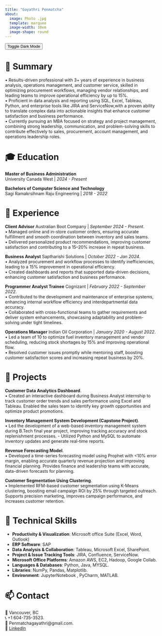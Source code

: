 ```yaml
---
title: "Gayathri Penmatcha"
about:
  image: Photo .jpg
  template: marquee
  image-width: 10em
  image-shape: round
---
```

<button class="toggle-btn" onclick="document.body.classList.toggle('dark-mode')">
  Toggle Dark Mode
</button>

# 🎯 Summary
::: {.aboutme}
• Results-driven professional with 3+ years of experience in business analysis, operations management, and customer service, skilled in optimizing procurement workflows, managing vendor relationships, and leading teams to improve operational efficiency by up to 15%.   
• Proficient in data analysis and reporting using SQL, Excel, Tableau, Python, and enterprise tools like JIRA and ServiceNow,with a proven ability to translate complex data into actionable insights that enhance customer satisfaction and business performance.   
• Currently pursuing an MBA focused on strategy and project management, combining strong leadership, communication, and problem-solving skills to contribute effectively to sales, procurement, account management, and operations leadership roles.  
:::

# 🎓 Education

**Master of Business Administration**   
University Canada West | *2024 - Present*

**Bachelors of Computer Science and Technology**   
Sagi Ramakrsihnam Raju Engineering | *2018 - 2022*

# 💼 Experience

**Client Advisor** 
Australian Boot Company | *September 2024 - Present*.  
• Managed online and in-store customer orders, ensuring accurate fulfillment and smooth coordination between inventory and sales teams.   
• Delivered personalized product recommendations, improving customer satisfaction and contributing to a 15–20% increase in repeat business.   

**Business Analyst** 
Saptharishi Solutions | *October 2022 - Jan 2024*.  
• Analyzed procurement and workflow processes to identify inefficiencies, leading to a 15% improvement in operational efficiency.   
• Created dashboards and reports that supported data-driven decisions, enhancing customer satisfaction and business performance.   

**Programmer Analyst Trainee** 
Cognizant | *February 2022 - September 2022*.  
• Contributed to the development and maintenance of enterprise systems, enhancing internal workflow efficiency and interdepartmental data accuracy.   
• Collaborated with cross-functional teams to gather requirements and deliver system enhancements, showcasing adaptability and problem-solving under tight timelines.   

**Operations Manager** 
Indian Oil Corporation | *January 2020 - August 2022*.  
• Led a team of 10 to optimize fuel inventory management and vendor scheduling, reducing stock shortages by 15% and improving operational flow.   
• Resolved customer issues promptly while mentoring staff, boosting customer satisfaction scores and increasing repeat
business by 20%.

# 🧰 Projects
**Customer Data Analytics Dashboard**.  
• Created an interactive dashboard during Business Analyst internship to track customer order trends and sales performance using Excel and Tableau. Enabled the sales team to identify key growth opportunities and optimize product promotions.

**Inventory Management System Development (Capstone Project)**.  
• Led the development of a web-based inventory management system during B.Tech final year project, improving tracking accuracy
and stock replenishment processes. - Utilized Python and MySQL to automate inventory updates and generate real-time reports.

**Revenue Forecasting Model**.  
• Developed a time-series forecasting model using Prophet with <10% error margin, enabling accurate quarterly revenue projection and improving financial planning. Provides finance and leadership teams with accurate, data-driven forecasts for planning.   

**Customer Segmentation Using Clustering**.  
• Implemented RFM-based customer segmentation using K-Means clustering, boosting email campaign ROl by 25% through targeted outreach. Supports precision marketing, improves campaign performance, and increases customer retention.   

# 🧠 Technical Skills
- **Productivity & Visualization**: Microsoft office Suite (Excel, Word, Outlook)   
- **ERP Software**: SAP   
- **Data Analysis & Collaboration**: Tableau, Microsoft Excel, SharePoint.  
- **Project & Issue Tracking Tools**: JIRA, Confluence, ServiceNow.  
- **Microsoft Office Platforms**: Amazon AWS, EC2, Hadoop, Google Collab.  
- **Languages & Databases**: Python, Java, MYSQL.  
- **Libraries**: NumPy, Pandas, Matplotlib.  
- **Environment**: JupyterNotebook , PyCharm, MATLAB.

# 📫 Contact

📍 Vancouver, BC  
📞 +1 604-735-3523.  
📧 Penmatchagayathri@gmail.com.  
🔗 [LinkedIn](https://www.linkedin.com/in/gayathri-penmatcha-588151349/)



